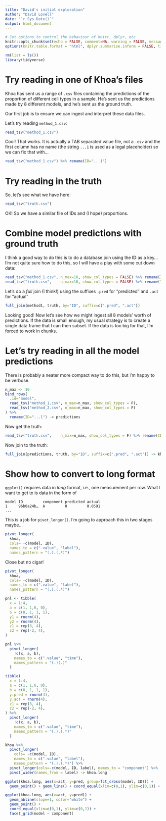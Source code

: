 ```yaml
---
title: "David's initial exploration"
author: "David Lovell"
date: "`r Sys.Date()`"
output: html_document
---
```



```r
# Set options to control the behaviour of knitr, dplyr, etc
knitr::opts_chunk$set(echo = FALSE, comment=NA, warning = FALSE, message = FALSE)
options(knitr.table.format = "html", dplyr.summarise.inform = FALSE, tidyverse.quiet = TRUE, width = 100)
```

```r
rm(list = ls())
library(tidyverse)
```

# Try reading in one of Khoa's files

Khoa has sent us a range of `.csv` files containing the predictions of the proportion of different cell types in a sample.
He's sent us the predictions made by 8 different models, and he's sent us the ground truth.

Our first job is to ensure we can ingest and interpret these data files.

Let's try reading `method_1.csv`:

```r
read_tsv("method_1.csv")
```

Cool! That works. It is actually a TAB separated value file, not a `.csv` and the first column has no name (the string `...1` is used as a legal placeholder) so we can fix that with...

```r
read_tsv("method_1.csv") %>% rename(ID="...1")
```

# Try reading in the truth

So, let's see what we have here:
```r
read_tsv("truth.csv")
```

OK! So we have a similar file of IDs and (I hope) proportions.

# Combine model predictions with ground truth

I think a good way to do this is to do a database join using the ID as a key... I'm not quite sure how to do this, so I will have a play with some cut down data:
```r
read_tsv("method_1.csv", n_max=10, show_col_types = FALSE) %>% rename(ID="...1") %>% select(ID, A, B) -> method1
read_tsv("truth.csv",    n_max=10, show_col_types = FALSE) %>% rename(ID="...1") %>% select(ID, A, B) -> truth
```

Let's do a _full_ join (I think!) using the suffixes `.pred` for "predicted" and `.act` for "actual"

```r
full_join(method1, truth, by="ID", suffix=c(".pred", ".act"))
```

Looking good! Now let's see how we might ingest all 8 models' worth of predictions. If the data is small enough, my usual strategy is to create a single data frame that I can then subset. If the data is too big for that, I'm forced to work in chunks.

# Let's try reading in all the model predictions

There is probably a neater more compact way to do this, but I'm happy to be verbose.

```r
n_max <- 10
bind_rows(
  .id="model",
  read_tsv("method_1.csv", n_max=n_max, show_col_types = F),
  read_tsv("method_2.csv", n_max=n_max, show_col_types = F)
) %>% 
  rename(ID="...1") -> predictions

```

Now get the truth:
```r
read_tsv("truth.csv",    n_max=n_max, show_col_types = F) %>% rename(ID="...1")  -> truth
```

Now join to the truth:
```r
full_join(predictions, truth, by="ID", suffix=c(".pred", ".act")) -> khoa
```

# Show how to convert to long format

`ggplot()` requires data in _long_ format, i.e., one measurement per row. What I want to get to is data in the form of

```
model ID         component predicted actual
1     96b0a24b…  A         0         0.0591
...
```

This is a job for `pivot_longer()`. I'm going to approach this in two stages maybe...
```r
pivot_longer(
  khoa, 
  cols= -c(model, ID), 
  names_to = c(".value", "label"), 
  names_pattern = "(.).(.*)")
```

Close but no cigar!

```r
pivot_longer(
  khoa, 
  cols= -c(model, ID), 
  names_to = c(".value", "label"), 
  names_pattern = "(.).(.*)")
```



```r
pnl <- tibble(
  x = 1:4,
  a = c(1, 1,0, 0),
  b = c(0, 1, 1, 1),
  y1 = rnorm(4),
  y2 = rnorm(4),
  z1 = rep(3, 4),
  z2 = rep(-2, 4),
)
```

```r
pnl %>% 
  pivot_longer(
    !c(x, a, b), 
    names_to = c(".value", "time"), 
    names_pattern = "(.)(.)"
  )
```




```r
tibble(
  x = 1:4,
  a = c(1, 1,0, 0),
  b = c(0, 1, 1, 1),
  y.pred = rnorm(4),
  y.act = rnorm(4),
  z1 = rep(3, 4),
  z2 = rep(-2, 4),
) %>% 
  pivot_longer(
    !c(x, a, b), 
    names_to = c(".value", "time"), 
    names_pattern = "(.).(.*)"
  )

```



```r
khoa %>% 
  pivot_longer(
    cols= -c(model, ID), 
    names_to = c(".value", "label"), 
    names_pattern = "(.).(.*)") %>%
  pivot_longer(cols=-c(model, ID, label), names_to = "component") %>%
  pivot_wider(names_from = label) -> khoa.long
```


```r
ggplot(khoa.long, aes(x=act, y=pred, group=fct_cross(model, ID))) +
  geom_point() + geom_line() + coord_equal(xlim=c(0,1), ylim=c(0,1)) + facet_grid(model ~ component)
```



```r
ggplot(khoa.long, aes(x=act, y=pred)) +
  geom_abline(slope=1, color="white") + 
  geom_point() + 
  coord_equal(xlim=c(0,1), ylim=c(0,1)) + 
  facet_grid(model ~ component)
```







